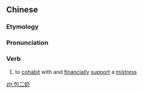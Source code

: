 ==Chinese==
{{zh-forms|type=12}}

===Etymology===
{{rfe|zh|originally Cantonese?}}

===Pronunciation===
{{zh-pron
|m=bāo èrnǎi
|c=baau1 ji6 naai5-1
|cat=v
}}

===Verb===
{{zh-verb}}

# {{lb|zh|neologism|colloquial}} to [[cohabit]] with and [[financially]] [[support]] a [[mistress]]

[[zh:包二奶]]